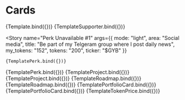

<Meta title="Design System/Cards/Light Mode" />

# Cards


<Canvas>
  <Story
    name="Card Talent #1"
    args={{
      photo_url: "https://media.istockphoto.com/photos/beautiful-woman-posing-against-dark-background-picture-id638756792?k=20&m=638756792&s=612x612&w=0&h=PAiwpR6vmkBlctx0kmvGKX3HsBcMdd2PFD4BlEEI7Ac=",
      name: "Cameroon",
      title: "Product Designer",
      circ_supply: "415,300",
      ticker: "$CAM",
      mode: "light",
    }}
  >
    {Template.bind({})}
  </Story>
  <Story
    name="Card Supporter #1"
    args={{
      photo_url: "https://media.istockphoto.com/photos/beautiful-woman-posing-against-dark-background-picture-id638756792?k=20&m=638756792&s=612x612&w=0&h=PAiwpR6vmkBlctx0kmvGKX3HsBcMdd2PFD4BlEEI7Ac=",
      name: "Carla Ferreira",
      address_wallet: "0x71...9d81",
      mode: "light",
    }}
  >
    {TemplateSupporter.bind({})}
  </Story>
  
  <Story
    name="Perk Unavailable #1"
    args={{
      mode: "light",
      area: "Social media",
      title: "Be part of my Telgeram group where I post daily news",
      my_tokens: "152",
      tokens: "200",
      ticker: "$GYB"
    }}
  >
    {TemplatePerk.bind({})}
  </Story>
  <Story
    name="Perk Available #2"
    args={{
      mode: "light",
      area: "Social media",
      title: "Be part of my Telgeram group where I post daily news",
      my_tokens: "240",
      tokens: "200",
      ticker: "$GYB"
    }}
  >
    {TemplatePerk.bind({})}
  </Story>
  <Story
    name="Project simple #1"
    args={{
      mode: "light",
      organization: "Talent Protocol",
      title: "Software developer",
      description: "Worked with nothing and teenage engineering to develop a beautiful and accessible true wireless earphone.",
    }}
  >
    {TemplateProject.bind({})}
  </Story>
  <Story
    name="Project complete #2"
    args={{
      mode: "light",
      organization: "Talent Protocol",
      title: "Software developer",
      description: "Worked with nothing and teenage engineering to develop a beautiful and accessible true wireless earphone.",
      location: "Lisbon, Portugal",
      website_link: "https://www.google.com/",
      image_url: "https://thumbs.dreamstime.com/b/projects-concept-black-chalkboard-d-rendering-handwritten-top-view-office-desk-lot-business-office-supplies-79906734.jpg",
    }}
  >
    {TemplateProject.bind({})}
  </Story>
  <Story
    name="Roadmap #1"
    args={{
      mode: "light",
      due_date: "Q1 2022 - Jan to Mar",
      title: "Software developer",
      description: "I'm baby shoreditch portland pug wayfarers air plant iceland. Plaid chia organic meggings mumblecore. ",
    }}
  >
    {TemplateRoadmap.bind({})}
  </Story>
  <Story
    name="Roadmap #2"
    args={{
      mode: "light",
      due_date: "Q1 2022 - Jan to Mar",
      title: "General Manager + Community",
      description: "I'm baby shoreditch portland pug wayfarers air plant iceland. Plaid chia organic meggings mumblecore. Ethical bushwick chartreuse chia scenester. Kickstarter hashtag selvage, iPhone pop-up photo booth distillery dreamcatcher vape lyft portland. ",
    }}
  >
    {TemplateRoadmap.bind({})}
  </Story>
  <Story
    name="Portfolio Card #1"
    args={{
      mode: "light",
      title: "WALLET BALLANCE",
      subtitle: "$20,781.35",
      description: "1.34 $TAL"
    }}
  >
    {TemplatePortfolioCard.bind({})}
  </Story>
  <Story
    name="Portfolio Card #2"
    args={{
      mode: "light",
      title: "TOTAL REWARDS CLAIMED",
      subtitle: "$210,126.59",
      description: "123.45 $TAL"
    }}
  >
    {TemplatePortfolioCard.bind({})}
  </Story>
  <Story
    name="Token price #1"
    args={{
      mode: "light",
      ticker: "$GIO",
      token_address: "0x07829467f103d023bd5b5196c46713a9ce52238e",
      display_name: "GIORGIO ANTINO",
      price: "0.01",
      market_value: "1,000",
      circ_supply: "300",
      max_supply: "1,000,000",
      supporters_url: "https://www.google.pt",
      supporters_count: "5"
    }}
  >
    {TemplateTokenPrice.bind({})}
  </Story>
</Canvas>